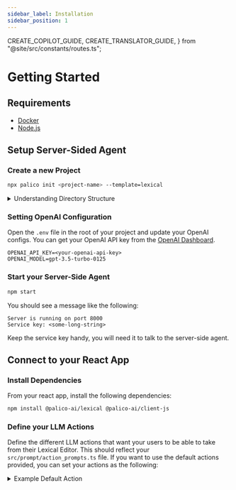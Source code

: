 ```yaml
---
sidebar_label: Installation
sidebar_position: 1
---
```


  CREATE_COPILOT_GUIDE,
  CREATE_TRANSLATOR_GUIDE,
} from "@site/src/constants/routes.ts";

# Getting Started

## Requirements
- [Docker](https://www.docker.com/products/docker-desktop)
- [Node.js](https://nodejs.org/en/download/)


## Setup Server-Sided Agent

### Create a new Project

```bash
npx palico init <project-name> --template=lexical
```

<details>
<summary>Understanding Directory Structure</summary>

This will create a new directory with the name `<project-name>` and initialize a new Palico project for your.
The project will have a similar directory structure

```
<project-name>
├── src
|   ├── prompt
│   │   ├── action_prompts.ts
│   │   ├── editor_nodes.ts
│   │   ├── index.ts
│   │   ├── rules.ts
│   │   ├── types.ts
│   │   ├── utils.ts
│   ├── index.ts
├── .gitignore
├── .env
├── Dockerfile
├── docker-compose.yml
├── package.json
├── palico.json
|── tsconfig.json
└── README.md
```

- `src/index.ts` - This is the entry point for your server-side agent. You can define the various components of your agent here, 
such as your model config, how to generate prompts, what are the actions your agent can perform, etc.
- `src/prompt` - This directory has various components that are used to build the prompt for your module
- `src/prompt/index.ts` - The main file where you define the prompt for your Agent. This makes use of other components like `action_prompts.ts`, `editor_nodes.ts`, `rules.ts`, etc.
- `src/prompt/action_prompts.ts` - This file contains how to build the user prompt for a given action from your lexical editor. For example, if you have an action for "Summarize", you would define how to build the prompt for that action here.
- `src/prompt/editor_nodes.ts` - This file contains the various Lexical nodes you want your LLM Agent to be able to generate. For example, header, paragraph, bullet points, etc.
- `src/prompt/rules.ts` - This file contains strict rules you want your LLM Agent to follow. This is injected into the system prompt
- `src/prompt/types.ts` - Contains shared types
- `src/prompt/utils.ts` - Contains utility functions
- `palico.json` - This is a configuration file on how to build and run your server-side agent. This is used by palico cli tools to build, run, and deploy your server-side agent.

</details>

### Setting OpenAI Configuration

Open the `.env` file in the root of your project and update your OpenAI configs.
You can get your OpenAI API key from the [OpenAI Dashboard](https://platform.openai.com/api-keys).

```
OPENAI_API_KEY=<your-openai-api-key>
OPENAI_MODEL=gpt-3.5-turbo-0125
```

### Start your Server-Side Agent

```bash
npm start
```

You should see a message like the following:

```
Server is running on port 8000
Service key: <some-long-string>
```

Keep the service key handy, you will need it to talk to the server-side agent.

## Connect to your React App
### Install Dependencies
From your react app, install the following dependencies:
```bash
npm install @palico-ai/lexical @palico-ai/client-js
```

### Define your LLM Actions
Define the different LLM actions that want your users to be able to take from their Lexical Editor. This should reflect your `src/prompt/action_prompts.ts` file. If you want to use the default actions provided, you can set your actions as the following:
<details>
<summary>Example Default Action</summary>
```
import { AIAction } from '@palico-ai/lexical';

export const aiActions: AIAction[] = [
  {
    name: 'create_blog_post',
    label: 'Create a blog post',
    promptForFreeText: true,
  },
  {
    name: 'ask_ai_to_write',
    label: 'Ask AI to write',
    promptForFreeText: true,
  },
  {
    name: 'fix_grammar_and_spelling',
    label: 'Fix Grammar and Spelling',
    requiresRangeSelection: true,
  },
  {
    name: 'generate_summary',
    label: 'Generate Summary',
    requiresRangeSelection: true,
  },
  {
    name: 'translate_section',
    label: 'Translate Section',
    requiresRangeSelection: true,
    options: [
      {
        label: 'Spanish',
        value: 'spanish',
      },
      {
        label: 'French',
        value: 'french',
      },
      {
        label: 'German',
        value: 'german',
      },
      {
        label: 'Chinese',
        value: 'chinese',
      },
      {
        label: 'Japanese',
        value: 'japanese',
      },
    ],
  },
];
```
</details>

### Initialize the Client
In your React app, initialize the client with the service key you got from the server-side agent.

```javascript title="src/components/editor.tsx"
import { createRequestHandler } from '@palico-ai/client-js';

// highlight-start
const agentRequestHandler = useMemo(() => {
  if (!serviceKey) throw new Error('Service key is required');
  return createRequestHandler(agentAPIURL, serviceKey);
}, []);
// highlight-end

const Editor: React.FC = () => {
  // Your Lexical Editor Component
}
```

### Add Lexical AI Plugin to your Editor
Add the LexicalAI Plugin inside your `LexicalComposer Component`.

```javascript title="src/components/editor.tsx"
import { LexicalAIPlugin, ContentNodeParserFN } from '@palico-ai/lexical';

const Editor: React.FC = () => {
  return (
    <LexicalComposer initialConfig={editorConfig}>
      // highlight-start
      <LexicalAIPlugin
        requestHandler={agentRequestHandler}
        actions={aiActions}
        editorTheme={ExampleTheme} // Your lexical editors theme
      />
      // highlight-end
    </LexicalComposer>
  )
}
```

### Add trigger for opening your Lexical AI
You can use the `OPEN_ASK_AI_COMMAND` dispatch command to open the Lexical AI Plugin within the editor. Here's an example of how to do that using a hot key:
```javascript title="src/components/editor.tsx"
import { OPEN_ASK_AI_COMMAND } from '@palico-ai/lexical';
import { useHotkeys } from 'react-hotkeys-hook';

// highlight-start
const HotKeyPlugin: React.FC = () => {
  useHotkeys(
    'ctrl+i',
    () => {
      editor.dispatchCommand(OPEN_ASK_AI_COMMAND, {});
    },
    [editor],
    { enableOnContentEditable: true }
  );

  return null;
}
// highlight-end

const Editor: React.FC = () => {
  return (
    <LexicalComposer initialConfig={editorConfig}>
      <LexicalAIPlugin
        requestHandler={agentRequestHandler}
        actions={aiActions}
        editorTheme={ExampleTheme} // Your lexical editors theme
      />
      // highlight-next-line
      <HotKeyPlugin />
    </LexicalComposer>
  )
}

```


## Next Steps

That's all you need to setup your server-side agent. Next, checkout the following guides to 
create use-case specific agents for your frontend.

<NextStepsCTA
  steps={[
    {
      title: "Create a Copilot Chatbot",
      description: "Learn how to create a copilot chatbot that can take actions on frontend on behalf of the user.",
      link: CREATE_COPILOT_GUIDE,
    },
    {
      title: "Create a Translator",
      description: "Learn how you can create features like translation, summarization, generation, etc.",
      link: CREATE_TRANSLATOR_GUIDE,
    },
  ]}
/>
